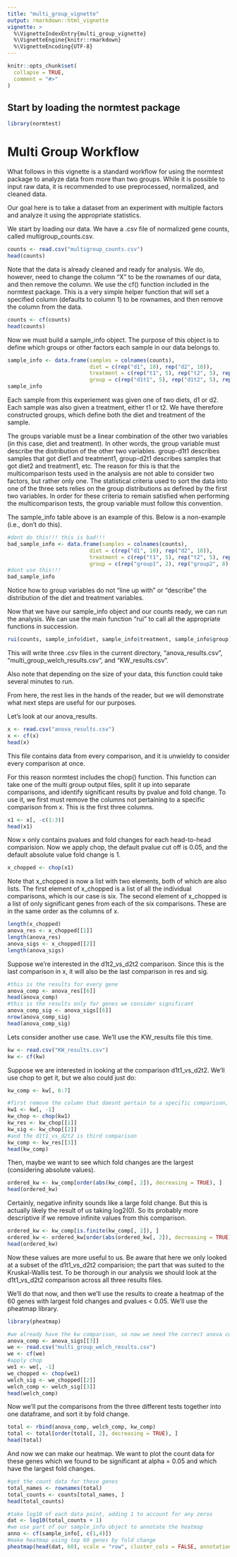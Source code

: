```yaml
---
title: "multi_group_vignette"
output: rmarkdown::html_vignette
vignette: >
  %\VignetteIndexEntry{multi_group_vignette}
  %\VignetteEngine{knitr::rmarkdown}
  %\VignetteEncoding{UTF-8}
---
```


```r
knitr::opts_chunk$set(
  collapse = TRUE,
  comment = "#>"
)
```

## Start by loading the normtest package

```r
library(normtest)
```

# Multi Group Workflow
What follows in this vignette is a standard workflow for using the normtest package to analyze data from
more than two groups. 
While it is possible to input raw data, it is recommended to use preprocessed, normalized, and cleaned
data. 

Our goal here is to take a dataset from an experiment with multiple factors and analyze it using the appropriate
statistics. 

We start by loading our data. We have a .csv file of normalized gene counts, called multigroup_counts.csv.

```r
counts <- read.csv("multigroup_counts.csv")
head(counts)
```

Note that the data is already cleaned and ready for analysis. We do, however, need to change the column "X" 
to be the rownames of our data, and then remove the column. We use the cf() function included in the normtest
package. This is a very simple helper function that will set a specified column (defaults to column 1) to 
be rownames, and then remove the column from the data. 

```r
counts <- cf(counts)
head(counts)
```

Now we must build a sample_info object. The purpose of this object is to define which groups or other factors
each sample in our data belongs to. 

```r
sample_info <- data.frame(samples = colnames(counts), 
                          diet = c(rep("d1", 10), rep("d2", 10)), 
                          treatment = c(rep("t1", 5), rep("t2", 5), rep("t1", 5), rep("t2", 5)),
                          group = c(rep("d1t1", 5), rep("d1t2", 5), rep("d2t1", 5), rep("d2t2", 5)))
sample_info
```

Each sample from this experiement was given one of two diets, d1 or d2. Each sample was also given a treatment,
either t1 or t2. We have therefore constructed groups, which define both the diet and treatment of the sample.

The groups variable must be a linear combination of the other two variables (in this case, diet and treatment).
In other words, the group variable must describe the distribution of the other two variables.
group-d1t1 describes samples that got diet1 and treatment1, group-d2t1 describes samples that got diet2 and treatment1, etc.
The reason for this is that the multicomparison tests used in the analysis are not able to consider two 
factors, but rather only one. The statistical criteria used to sort the data into one of the three sets 
relies on the group distributions as defined by the first two variables. In order for these criteria to 
remain satisfied when performing the multicomparison tests, the group variable must follow this convention. 

The sample_info table above is an example of this. Below is a non-example (i.e., don't do this).

```r
#dont do this!!! this is bad!!!
bad_sample_info <- data.frame(samples = colnames(counts), 
                          diet = c(rep("d1", 10), rep("d2", 10)), 
                          treatment = c(rep("t1", 5), rep("t2", 5), rep("t1", 5), rep("t2", 5)),
                          group = c(rep("group1", 2), rep("group2", 8), rep("group3", 3), rep("group4", 7)))
#dont use this!!! 
bad_sample_info
```

Notice how to group variables do not "line up with" or "describe" the distribution of the diet and 
treatment variables.

Now that we have our sample_info object and our counts ready, we can run the analysis. 
We can use the main function "rui" to call all the appropriate functions in succession. 

```r
rui(counts, sample_info$diet, sample_info$treatment, sample_info$group)
```

This will write three .csv files in the current directory, "anova_results.csv", "multi_group_welch_results.csv", 
and "KW_results.csv". 

Also note that depending on the size of your data, this function could take several minutes to run. 

From here, the rest lies in the hands of the reader, but we will demonstrate what next steps are useful for our purposes.

Let's look at our anova_results.
```r
x <- read.csv("anova_results.csv")
x <- cf(x)
head(x)
```

This file contains data from every comparison, and it is unwieldy to consider every
comparison at once.

For this reason normtest includes the chop() function. This function can take one of the multi group output files, split it up into 
separate comparisons, and identify significant results by pvalue and fold change. To use it, we first must remove the columns not 
pertaining to a specific comparison from x. This is the first three columns.

```r
x1 <- x[, -c(1:3)]
head(x1)
```
Now x only contains pvalues and fold changes for each head-to-head comparision. Now we apply chop, the default pvalue cut off is 0.05, and 
the default absolute value fold change is 1.

```r
x_chopped <- chop(x1)
```

Note that x_chopped is now a list with two elements, both of which are also lists. The first element of x_chopped is a list of all the 
individual comparisons, which is our case is six. The second element of x_chopped is a list of only significant genes from each of the six 
comparisons. These are in the same order as the columns of x.

```r
length(x_chopped)
anova_res <- x_chopped[[1]]
length(anova_res)
anova_sigs <- x_chopped[[2]]
length(anova_sigs)
```

Suppose we're interested in the d1t2_vs_d2t2 comparison. Since this is the last comparison in x, it will also be the last comparison in res 
and sig. 

```r
#this is the results for every gene
anova_comp <- anova_res[[6]]
head(anova_comp)
#this is the results only for genes we consider significant
anova_comp_sig <- anova_sigs[[6]]
nrow(anova_comp_sig)
head(anova_comp_sig)
```

Lets consider another use case. We'll use the KW_results file this time.

```r
kw <- read.csv("KW_results.csv")
kw <- cf(kw)
```
 
Suppose we are interested in looking at the comparison d1t1_vs_d2t2. We'll use chop to get it, but we also could just do: 

```r
kw_comp <- kw[, 6:7]
```

```r
#first remove the column that doesnt pertain to a specific comparison, this is only the first column for kw_results.
kw1 <- kw[, -1]
kw_chop <- chop(kw1)
kw_res <- kw_chop[[1]]
kw_sig <- kw_chop[[2]]
#and the d1t1_vs_d2t2 is third comparison
kw_comp <- kw_res[[3]]
head(kw_comp)
```
Then, maybe we want to see which fold changes are the largest (considering absolute values). 

```r
ordered_kw <- kw_comp[order(abs(kw_comp[, 2]), decreasing = TRUE), ]
head(ordered_kw)
```

Certainly, negative infinity sounds like a large fold change. But this is actually likely
the result of us taking log2(0). So its probably more descriptive if we remove infinite 
values from this comparison. 

```r
ordered_kw <- kw_comp[is.finite(kw_comp[, 2]), ]
ordered_kw <- ordered_kw[order(abs(ordered_kw[, 2]), decreasing = TRUE), ]
head(ordered_kw)
```

Now these values are more useful to us. Be aware that here we only looked at a subset of the d1t1_vs_d2t2 comparision;
the part that was suited to the Kruskal-Wallis test. To be thorough in our analysis we should look 
at the d1t1_vs_d2t2 comparison across all three results files.

We'll do that now, and then we'll use the results to create a heatmap of the 60 genes with largest fold changes and pvalues < 0.05. 
We'll use the pheatmap library.

```r
library(pheatmap)
```

```r
#we already have the kw comparison, so now we need the correct anova comparison and welch
anova_comp <- anova_sigs[[3]]
we <- read.csv("multi_group_welch_results.csv")
we <- cf(we)
#apply chop
we1 <- we[, -1]
we_chopped <- chop(we1)
welch_sig <- we_chopped[[2]]
welch_comp <- welch_sig[[3]]
head(welch_comp)
```

Now we'll put the comparisons from the three different tests together into one dataframe, and sort it by fold change.

```r
total <- rbind(anova_comp, welch_comp, kw_comp)
total <- total[order(total[, 2], decreasing = TRUE), ]
head(total)
```

And now we can make our heatmap. We want to plot the count data for these genes which we found to 
be significant at alpha = 0.05 and which have the largest fold changes. 

```r
#get the count data for these genes
total_names <- rownames(total)
total_counts <- counts[total_names, ]
head(total_counts)
```

```r
#take log10 of each data point, adding 1 to account for any zeros
dat <- log10(total_counts + 1)
#we use part of our sample_info object to annotate the heatmap
anno <- cf(sample_info[, c(1,4)])
#make heatmap using top 60 genes by fold change
pheatmap(head(dat, 60), scale = "row", cluster_cols = FALSE, annotation_col = anno, fontsize = 6)
```
